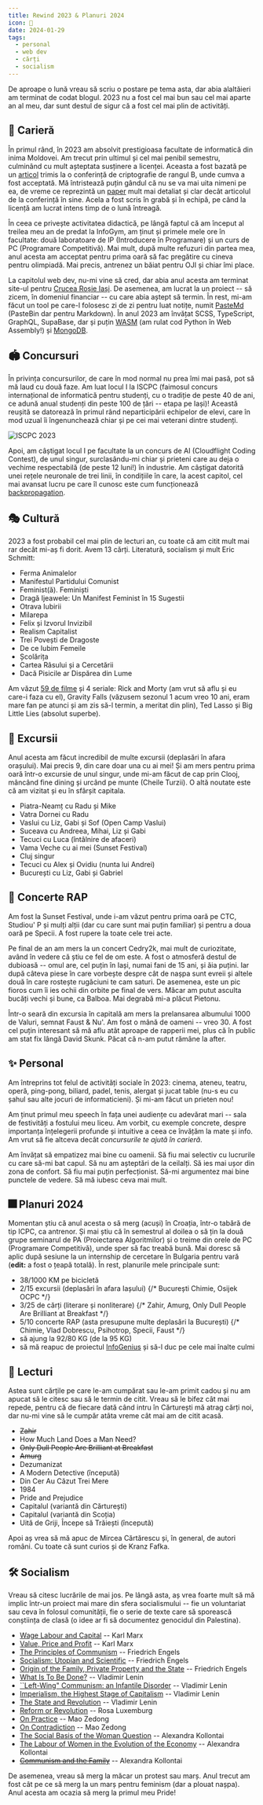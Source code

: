 ```yaml
---
title: Rewind 2023 & Planuri 2024
icon: 🔮
date: 2024-01-29
tags:
  - personal
  - web dev
  - cărți
  - socialism
---
```


De aproape o lună vreau să scriu o postare pe tema asta, dar abia alaltăieri am terminat de codat blogul. 2023 nu a fost cel mai bun sau cel mai aparte an al meu, dar sunt destul de sigur că a fost cel mai plin de activități.

## 🐌 Carieră

În primul rând, în 2023 am absolvit prestigioasa facultate de informatică din inima Moldovei. Am trecut prin ultimul și cel mai penibil semestru, culminând cu mult așteptata susținere a licenței. Aceasta a fost bazată pe un [articol](https://arxiv.org/abs/2305.13008) trimis la o conferință de criptografie de rangul B, unde cumva a fost acceptată. Mă întristează puțin gândul că nu se va mai uita nimeni pe ea, de vreme ce reprezintă un [paper](https://ioleniuc.ro/articole/thesis-paper.pdf) mult mai detaliat și clar decât articolul de la conferință în sine. Acela a fost scris în grabă și în echipă, pe când la licență am lucrat intens timp de o lună întreagă.

În ceea ce privește activitatea didactică, pe lângă faptul că am început al treilea meu an de predat la InfoGym, am ținut și primele mele ore în facultate: două laboratoare de IP (Introducere în Programare) și un curs de PC (Programare Competitivă). Mai mult, după multe refuzuri din partea mea, anul acesta am acceptat pentru prima oară să fac pregătire cu cineva pentru olimpiadă. Mai precis, antrenez un băiat pentru OJI și chiar îmi place.

La capitolul web dev, nu-mi vine să cred, dar abia anul acesta am terminat site-ul pentru [Crucea Roșie Iași](https://crucearosieiasi.ro/). De asemenea, am lucrat la un proiect -- să zicem, în domeniul financiar -- cu care abia aștept să termin. În rest, mi-am făcut un tool pe care-l folosesc zi de zi pentru luat notițe, numit [PasteMd](https://pastemd.netlify.app/) (PasteBin dar pentru Markdown). În anul 2023 am învățat SCSS, TypeScript, GraphQL, SupaBase, dar și puțin [WASM](https://github.com/gareth618/numerical-analysis) (am rulat cod Python în Web Assembly!) și [MongoDB](https://github.com/gareth618/music-app).

## 🏟️ Concursuri

În privința concursurilor, de care în mod normal nu prea îmi mai pasă, pot să mă laud cu două faze. Am luat locul I la ISCPC (faimosul concurs internațional de informatică pentru studenți, cu o tradiție de peste 40 de ani, ce adună anual studenți din peste 100 de țări -- etapa pe Iași)! Această reușită se datorează în primul rând neparticipării echipelor de elevi, care în mod uzual îi îngenunchează chiar și pe cei mai veterani dintre studenți.

![ISCPC 2023](../../assets/posts/iscpc.jpg)

Apoi, am câștigat locul I pe facultate la un concurs de AI (Cloudflight Coding Contest), de unul singur, surclasându-mi chiar și prieteni care au deja o vechime respectabilă (de peste 12 luni!) în industrie. Am câștigat datorită unei rețele neuronale de trei linii, în condițiile în care, la acest capitol, cel mai avansat lucru pe care îl cunosc este cum funcționează [backpropagation](https://ioleniuc.ro/articole/neural-networks.pdf).

## 🎭 Cultură

2023 a fost probabil cel mai plin de lecturi an, cu toate că am citit mult mai rar decât mi-aș fi dorit. Avem 13 cărți. Literatură, socialism și mult Eric Schmitt:

- Ferma Animalelor
- Manifestul Partidului Comunist
- Feminist(ă). Feminiști
- Dragă Ijeawele: Un Manifest Feminist în 15 Sugestii
- Otrava Iubirii
- Milarepa
- Felix și Izvorul Invizibil
- Realism Capitalist
- Trei Povești de Dragoste
- De ce Iubim Femeile
- Școlărița
- Cartea Râsului și a Cercetării
- Dacă Pisicile ar Dispărea din Lume

Am văzut [59 de filme](https://letterboxd.com/gareth618/films/diary/for/2023/) și 4 seriale: Rick and Morty (am vrut să aflu și eu care-i faza cu el), Gravity Falls (văzusem sezonul 1 acum vreo 10 ani, eram mare fan pe atunci și am zis să-l termin, a meritat din plin), Ted Lasso și Big Little Lies (absolut superbe).

## 🚂 Excursii

Anul acesta am făcut incredibil de multe excursii (deplasări în afara orașului). Mai precis 9, din care doar una cu ai mei! Și am mers pentru prima oară într-o excursie de unul singur, unde mi-am făcut de cap prin Clooj, mâncând fine dining și urcând pe munte (Cheile Turzii). O altă noutate este că am vizitat și eu în sfârșit capitala.

- Piatra-Neamț cu Radu și Mike
- Vatra Dornei cu Radu
- Vaslui cu Liz, Gabi și Sof (Open Camp Vaslui)
- Suceava cu Andreea, Mihai, Liz și Gabi
- Tecuci cu Luca (întâlnire de afaceri)
- Vama Veche cu ai mei (Sunset Festival)
- Cluj singur
- Tecuci cu Alex și Ovidiu (nunta lui Andrei)
- București cu Liz, Gabi și Gabriel

## 🎤 Concerte RAP

Am fost la Sunset Festival, unde i-am văzut pentru prima oară pe CTC, Studiou' P și mulți alții (dar cu care sunt mai puțin familiar) și pentru a doua oară pe Specii. A fost rupere la toate cele trei acte.

Pe final de an am mers la un concert Cedry2k, mai mult de curiozitate, având în vedere că știu ce fel de om este. A fost o atmosferă destul de dubioasă -- omul are, cel puțin în Iași, numai fani de 15 ani, și ăia puțini. Iar după câteva piese în care vorbește despre cât de nașpa sunt evreii și altele două în care rostește rugăciuni te cam saturi. De asemenea, este un pic fioros cum îi ies ochii din orbite pe final de vers. Măcar am putut asculta bucăți vechi și bune, ca Balboa. Mai degrabă mi-a plăcut Pietonu.

Într-o seară din excursia în capitală am mers la prelansarea albumului 1000 de Valuri, semnat Faust & Nu'. Am fost o mână de oameni -- vreo 30. A fost cel puțin interesant să mă aflu atât aproape de rapperii mei, plus că în public am stat fix lângă David Skunk. Păcat că n-am putut rămâne la after.

## ✨ Personal

Am întreprins tot felul de activități sociale în 2023: cinema, ateneu, teatru, operă, ping-pong, biliard, padel, tenis, alergat și jucat table (nu-s eu cu șahul sau alte jocuri de informaticieni). Și mi-am făcut un prieten nou!

Am ținut primul meu speech în fața unei audiențe cu adevărat mari -- sala de festivități a fostului meu liceu. Am vorbit, cu exemple concrete, despre importanța înțelegerii profunde și intuitive a ceea ce învățăm la mate și info. Am vrut să fie altceva decât _concursurile te ajută în carieră_.

Am învățat să empatizez mai bine cu oamenii. Să fiu mai selectiv cu lucrurile cu care să-mi bat capul. Să nu am așteptări de la ceilalți. Să ies mai ușor din zona de confort. Să fiu mai puțin perfecționist. Să-mi argumentez mai bine punctele de vedere. Să mă iubesc ceva mai mult.

## 🎆 Planuri 2024

Momentan știu că anul acesta o să merg (acuși) în Croația, într-o tabără de tip ICPC, ca antrenor. Și mai știu că în semestrul al doilea o să țin la două grupe seminarul de PA (Proiectarea Algoritmilor) și o treime din orele de PC (Programare Competitivă), unde sper să fac treabă bună. Mai doresc să aplic după sesiune la un internship de cercetare în Bulgaria pentru vară (**edit:** a fost o țeapă totală). În rest, planurile mele principale sunt:

- 38/1000 KM pe bicicletă
- 2/15 excursii (deplasări în afara Iașului) {/* București Chimie, Osijek OCPC */}
- 3/25 de cărți (literare și nonliterare) {/* Zahir, Amurg, Only Dull People Are Brilliant at Breakfast */}
- 5/10 concerte RAP (asta presupune multe deplasări la București) {/* Chimie, Vlad Dobrescu, Psihotrop, Specii, Faust */}
- să ajung la 92/80 KG (de la 95 KG)
- să mă reapuc de proiectul [InfoGenius](https://infogenius.ro/) și să-l duc pe cele mai înalte culmi

## 📖 Lecturi

Astea sunt cărțile pe care le-am cumpărat sau le-am primit cadou și nu am apucat să le citesc sau să le termin de citit. Vreau să le bifez cât mai repede, pentru că de fiecare dată când intru în Cărturești mă atrag cărți noi, dar nu-mi vine să le cumpăr atâta vreme cât mai am de citit acasă.

- ~~Zahir~~
- How Much Land Does a Man Need?
- ~~Only Dull People Are Brilliant at Breakfast~~
- ~~Amurg~~
- Dezumanizat
- A Modern Detective (începută)
- Din Cer Au Căzut Trei Mere
- 1984
- Pride and Prejudice
- Capitalul (variantă din Cărturești)
- Capitalul (variantă din Scoția)
- Uită de Griji, Începe să Trăiești (începută)

Apoi aș vrea să mă apuc de Mircea Cărtărescu și, în general, de autori români. Cu toate că sunt curios și de Kranz Fafka.

## 🛠️ Socialism

Vreau să citesc lucrările de mai jos. Pe lângă asta, aș vrea foarte mult să mă implic într-un proiect mai mare din sfera socialismului -- fie un voluntariat sau ceva în folosul comunității, fie o serie de texte care să sporească conștiința de clasă (o idee ar fi să documentez genocidul din Palestina).

- [Wage Labour and Capital](https://www.marxists.org/archive/marx/works/1847/wage-labour/) -- Karl Marx
- [Value, Price and Profit](https://www.marxists.org/archive/marx/works/1865/value-price-profit/) -- Karl Marx
- [The Principles of Communism](https://www.marxists.org/archive/marx/works/1847/11/prin-com.htm) -- Friedrich Engels
- [Socialism: Utopian and Scientific](https://www.marxists.org/archive/marx/works/1880/soc-utop/) -- Friedrich Engels
- [Origin of the Family, Private Property and the State](https://www.marxists.org/archive/marx/works/1884/origin-family/index.htm) -- Friedrich Engels
- [What Is To Be Done?](https://www.marxists.org/archive/lenin/works/1901/witbd/) -- Vladimir Lenin
- [``Left-Wing" Communism: an Infantile Disorder](https://www.marxists.org/archive/lenin/works/1920/lwc/) -- Vladimir Lenin
- [Imperialism, the Highest Stage of Capitalism](https://www.marxists.org/archive/lenin/works/1916/imp-hsc/) -- Vladimir Lenin
- [The State and Revolution](https://www.marxists.org/archive/lenin/works/1917/staterev/) -- Vladimir Lenin
- [Reform or Revolution](https://www.marxists.org/archive/luxemburg/1900/reform-revolution/index.htm) -- Rosa Luxemburg
- [On Practice](https://www.marxists.org/reference/archive/mao/selected-works/volume-1/mswv1_16.htm) -- Mao Zedong
- [On Contradiction](https://www.marxists.org/reference/archive/mao/selected-works/volume-1/mswv1_17.htm) -- Mao Zedong
- [The Social Basis of the Woman Question](https://www.marxists.org/archive/kollonta/1909/social-basis.htm) -- Alexandra Kollontai
- [The Labour of Women in the Evolution of the Economy](https://www.marxists.org/archive/kollonta/1921/evolution.htm) -- Alexandra Kollontai
- ~~[Communism and the Family](https://www.marxists.org/archive/kollonta/1920/communism-family.htm)~~ -- Alexandra Kollontai

De asemenea, vreau să merg la măcar un protest sau marș. Anul trecut am fost cât pe ce să merg la un marș pentru feminism (dar a plouat nașpa). Anul acesta am ocazia să merg la primul meu Pride!
